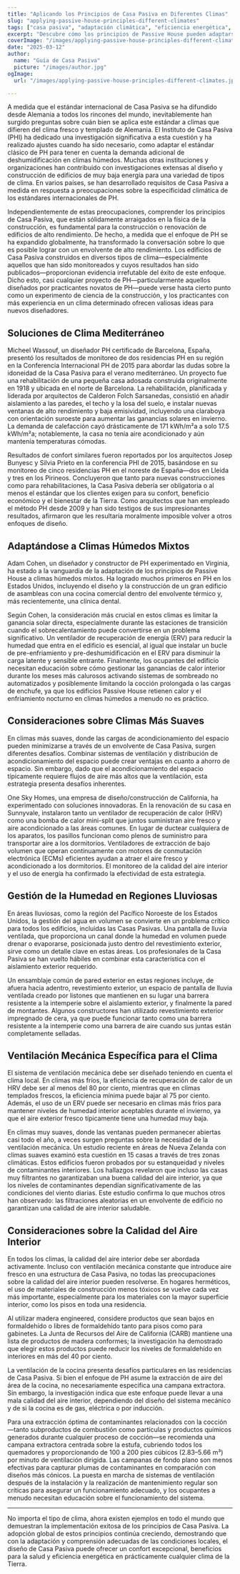 ```yaml
---
title: "Aplicando los Principios de Casa Pasiva en Diferentes Climas"
slug: "applying-passive-house-principles-different-climates"
tags: ["casa pasiva", "adaptación climática", "eficiencia energética", "sostenibilidad", "aplicación global"]
excerpt: "Descubre cómo los principios de Passive House pueden adaptarse con éxito a diversos climas en todo el mundo, con ejemplos del mundo real y soluciones prácticas para mantener la comodidad y la eficiencia en cualquier entorno."
coverImage: "/images/applying-passive-house-principles-different-climates.jpg"
date: "2025-03-12"
author:
  name: "Guía de Casa Pasiva"
  picture: "/images/author.jpg"
ogImage:
  url: "/images/applying-passive-house-principles-different-climates.jpg"

---
```

A medida que el estándar internacional de Casa Pasiva se ha difundido desde Alemania a todos los rincones del mundo, inevitablemente han surgido preguntas sobre cuán bien se aplica este estándar a climas que difieren del clima fresco y templado de Alemania. El Instituto de Casa Pasiva (PHI) ha dedicado una investigación significativa a esta cuestión y ha realizado ajustes cuando ha sido necesario, como adaptar el estándar clásico de PH para tener en cuenta la demanda adicional de deshumidificación en climas húmedos. Muchas otras instituciones y organizaciones han contribuido con investigaciones extensas al diseño y construcción de edificios de muy baja energía para una variedad de tipos de clima. En varios países, se han desarrollado requisitos de Casa Pasiva a medida en respuesta a preocupaciones sobre la especificidad climática de los estándares internacionales de PH.

Independientemente de estas preocupaciones, comprender los principios de Casa Pasiva, que están sólidamente arraigados en la física de la construcción, es fundamental para la construcción o renovación de edificios de alto rendimiento. De hecho, a medida que el enfoque de PH se ha expandido globalmente, ha transformado la conversación sobre lo que es posible lograr con un envolvente de alto rendimiento. Los edificios de Casa Pasiva construidos en diversos tipos de clima—especialmente aquellos que han sido monitoreados y cuyos resultados han sido publicados—proporcionan evidencia irrefutable del éxito de este enfoque. Dicho esto, casi cualquier proyecto de PH—particularmente aquellos diseñados por practicantes novatos de PH—puede verse hasta cierto punto como un experimento de ciencia de la construcción, y los practicantes con más experiencia en un clima determinado ofrecen valiosas ideas para nuevos diseñadores.
## Soluciones de Clima Mediterráneo

Micheel Wassouf, un diseñador PH certificado de Barcelona, España, presentó los resultados de monitoreo de dos residencias PH en su región en la Conferencia Internacional PH de 2015 para abordar las dudas sobre la idoneidad de la Casa Pasiva para el verano mediterráneo. Un proyecto fue una rehabilitación de una pequeña casa adosada construida originalmente en 1918 y ubicada en el norte de Barcelona. La rehabilitación, planificada y liderada por arquitectos de Calderon Folch Sarsanedas, consistió en añadir aislamiento a las paredes, el techo y la losa del suelo, e instalar nuevas ventanas de alto rendimiento y baja emisividad, incluyendo una claraboya con orientación suroeste para aumentar las ganancias solares en invierno. La demanda de calefacción cayó drásticamente de 171 kWh/m²a a solo 17.5 kWh/m²a; notablemente, la casa no tenía aire acondicionado y aún mantenía temperaturas cómodas.

Resultados de confort similares fueron reportados por los arquitectos Josep Bunyesc y Silvia Prieto en la conferencia PHI de 2015, basándose en su monitoreo de cinco residencias PH en el noreste de España—dos en Lleida y tres en los Pirineos. Concluyeron que tanto para nuevas construcciones como para rehabilitaciones, la Casa Pasiva debería ser obligatoria o al menos el estándar que los clientes exigen para su confort, beneficio económico y el bienestar de la Tierra. Como arquitectos que han empleado el método PH desde 2009 y han sido testigos de sus impresionantes resultados, afirmaron que les resultaría moralmente imposible volver a otros enfoques de diseño.
## Adaptándose a Climas Húmedos Mixtos

Adam Cohen, un diseñador y constructor de PH experimentado en Virginia, ha estado a la vanguardia de la adaptación de los principios de Passive House a climas húmedos mixtos. Ha logrado muchos primeros en PH en los Estados Unidos, incluyendo el diseño y la construcción de un gran edificio de asambleas con una cocina comercial dentro del envolvente térmico y, más recientemente, una clínica dental.

Según Cohen, la consideración más crucial en estos climas es limitar la ganancia solar directa, especialmente durante las estaciones de transición cuando el sobrecalentamiento puede convertirse en un problema significativo. Un ventilador de recuperación de energía (ERV) para reducir la humedad que entra en el edificio es esencial, al igual que instalar un bucle de pre-enfriamiento y pre-deshumidificación en el ERV para disminuir la carga latente y sensible entrante. Finalmente, los ocupantes del edificio necesitan educación sobre cómo gestionar las ganancias de calor interior durante los meses más calurosos activando sistemas de sombreado no automatizados y posiblemente limitando la cocción prolongada o las cargas de enchufe, ya que los edificios Passive House retienen calor y el enfriamiento nocturno en climas húmedos a menudo no es práctico.
## Consideraciones sobre Climas Más Suaves

En climas más suaves, donde las cargas de acondicionamiento del espacio pueden minimizarse a través de un envolvente de Casa Pasiva, surgen diferentes desafíos. Combinar sistemas de ventilación y distribución de acondicionamiento del espacio puede crear ventajas en cuanto a ahorro de espacio. Sin embargo, dado que el acondicionamiento del espacio típicamente requiere flujos de aire más altos que la ventilación, esta estrategia presenta desafíos inherentes.

One Sky Homes, una empresa de diseño/construcción de California, ha experimentado con soluciones innovadoras. En la renovación de su casa en Sunnyvale, instalaron tanto un ventilador de recuperación de calor (HRV) como una bomba de calor mini-split que juntos suministran aire fresco y aire acondicionado a las áreas comunes. En lugar de ductear cualquiera de los aparatos, los pasillos funcionan como plenos de suministro para transportar aire a los dormitorios. Ventiladores de extracción de bajo volumen que operan continuamente con motores de conmutación electrónica (ECMs) eficientes ayudan a atraer el aire fresco y acondicionado a los dormitorios. El monitoreo de la calidad del aire interior y el uso de energía ha confirmado la efectividad de esta estrategia.
## Gestión de la Humedad en Regiones Lluviosas

En áreas lluviosas, como la región del Pacífico Noroeste de los Estados Unidos, la gestión del agua en volumen se convierte en un problema crítico para todos los edificios, incluidas las Casas Pasivas. Una pantalla de lluvia ventilada, que proporciona un canal donde la humedad en volumen puede drenar o evaporarse, posicionada justo dentro del revestimiento exterior, sirve como un detalle clave en estas áreas. Los profesionales de la Casa Pasiva se han vuelto hábiles en combinar esta característica con el aislamiento exterior requerido.

Un ensamblaje común de pared exterior en estas regiones incluye, de afuera hacia adentro, revestimiento exterior, un espacio de pantalla de lluvia ventilada creado por listones que mantienen en su lugar una barrera resistente a la intemperie sobre el aislamiento exterior, y finalmente la pared de montantes. Algunos constructores han utilizado revestimiento exterior impregnado de cera, ya que puede funcionar tanto como una barrera resistente a la intemperie como una barrera de aire cuando sus juntas están completamente selladas.

## Ventilación Mecánica Específica para el Clima

El sistema de ventilación mecánica debe ser diseñado teniendo en cuenta el clima local. En climas más fríos, la eficiencia de recuperación de calor de un HRV debe ser al menos del 80 por ciento, mientras que en climas templados frescos, la eficiencia mínima puede bajar al 75 por ciento. Además, el uso de un ERV puede ser necesario en climas más fríos para mantener niveles de humedad interior aceptables durante el invierno, ya que el aire exterior fresco típicamente tiene una humedad muy baja.

En climas muy suaves, donde las ventanas pueden permanecer abiertas casi todo el año, a veces surgen preguntas sobre la necesidad de la ventilación mecánica. Un estudio reciente en áreas de Nueva Zelanda con climas suaves examinó esta cuestión en 15 casas a través de tres zonas climáticas. Estos edificios fueron probados por su estanqueidad y niveles de contaminantes interiores. Los hallazgos revelaron que incluso las casas muy filtrantes no garantizaban una buena calidad del aire interior, ya que los niveles de contaminantes dependían significativamente de las condiciones del viento diarias. Este estudio confirma lo que muchos otros han observado: las filtraciones aleatorias en un envolvente de edificio no garantizan una calidad de aire interior saludable.
## Consideraciones sobre la Calidad del Aire Interior

En todos los climas, la calidad del aire interior debe ser abordada activamente. Incluso con ventilación mecánica constante que introduce aire fresco en una estructura de Casa Pasiva, no todas las preocupaciones sobre la calidad del aire interior pueden resolverse. En hogares herméticos, el uso de materiales de construcción menos tóxicos se vuelve cada vez más importante, especialmente para los materiales con la mayor superficie interior, como los pisos en toda una residencia.

Al utilizar madera engineered, considere productos que sean bajos en formaldehído o libres de formaldehído tanto para pisos como para gabinetes. La Junta de Recursos del Aire de California (CARB) mantiene una lista de productos de madera conformes; la investigación ha demostrado que elegir estos productos puede reducir los niveles de formaldehído en interiores en más del 40 por ciento.

La ventilación de la cocina presenta desafíos particulares en las residencias de Casa Pasiva. Si bien el enfoque de PH asume la extracción de aire del área de la cocina, no necesariamente especifica una campana extractora. Sin embargo, la investigación indica que este enfoque puede llevar a una mala calidad del aire interior, dependiendo del diseño del sistema mecánico y de si la cocina es de gas, eléctrica o por inducción.

Para una extracción óptima de contaminantes relacionados con la cocción—tanto subproductos de combustión como partículas y productos químicos generados durante cualquier proceso de cocción—se recomienda una campana extractora centrada sobre la estufa, cubriendo todos los quemadores y proporcionando de 100 a 200 pies cúbicos (2.83–5.66 m³) por minuto de ventilación dirigida. Las campanas de fondo plano son menos efectivas para capturar plumas de contaminantes en comparación con diseños más cónicos. La puesta en marcha de sistemas de ventilación después de la instalación y la realización de mantenimiento regular son críticas para asegurar un funcionamiento adecuado, y los ocupantes a menudo necesitan educación sobre el funcionamiento del sistema.

---

No importa el tipo de clima, ahora existen ejemplos en todo el mundo que demuestran la implementación exitosa de los principios de Casa Pasiva. La adopción global de estos principios continúa creciendo, demostrando que con la adaptación y comprensión adecuadas de las condiciones locales, el diseño de Casa Pasiva puede ofrecer un confort excepcional, beneficios para la salud y eficiencia energética en prácticamente cualquier clima de la Tierra.
